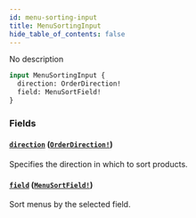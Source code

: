 ```yaml
---
id: menu-sorting-input
title: MenuSortingInput
hide_table_of_contents: false
---
```


No description

```graphql
input MenuSortingInput {
  direction: OrderDirection!
  field: MenuSortField!
}
```

### Fields

#### [`direction`](#) ([`OrderDirection!`](../../../developer/api-reference/enums/order-direction))

Specifies the direction in which to sort products.

#### [`field`](#) ([`MenuSortField!`](../../../developer/api-reference/enums/menu-sort-field))

Sort menus by the selected field.
